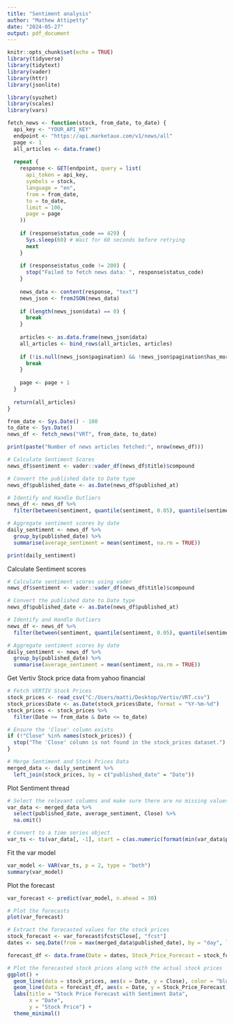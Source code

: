 ---
title: "Sentiment analysis"
author: "Mathew Attipetty"
date: "2024-05-27"
output: pdf_document
---

```{r setup, include=FALSE}
knitr::opts_chunk$set(echo = TRUE)
library(tidyverse)
library(tidytext)
library(vader)
library(httr)
library(jsonlite)

library(syuzhet)
library(scales)
library(vars)
```

```{r}

fetch_news <- function(stock, from_date, to_date) {
  api_key <- "YOUR_API_KEY"
  endpoint <- "https://api.marketaux.com/v1/news/all"
  page <- 1
  all_articles <- data.frame()
  
  repeat {
    response <- GET(endpoint, query = list(
      api_token = api_key,
      symbols = stock,
      language = "en",
      from = from_date,
      to = to_date,
      limit = 100,
      page = page
    ))
    
    if (response$status_code == 429) {
      Sys.sleep(60) # Wait for 60 seconds before retrying
      next
    }
    
    if (response$status_code != 200) {
      stop("Failed to fetch news data: ", response$status_code)
    }
    
    news_data <- content(response, "text")
    news_json <- fromJSON(news_data)
    
    if (length(news_json$data) == 0) {
      break
    }
    
    articles <- as.data.frame(news_json$data)
    all_articles <- bind_rows(all_articles, articles)
    
    if (!is.null(news_json$pagination) && !news_json$pagination$has_more) {
      break
    }
    
    page <- page + 1
  }
  
  return(all_articles)
}

from_date <- Sys.Date() - 100
to_date <- Sys.Date()
news_df <- fetch_news("VRT", from_date, to_date)

print(paste("Number of news articles fetched:", nrow(news_df)))

# Calculate Sentiment Scores
news_df$sentiment <- vader::vader_df(news_df$title)$compound

# Convert the published date to Date type
news_df$published_date <- as.Date(news_df$published_at)

# Identify and Handle Outliers
news_df <- news_df %>%
  filter(between(sentiment, quantile(sentiment, 0.05), quantile(sentiment, 0.95)))

# Aggregate sentiment scores by date
daily_sentiment <- news_df %>%
  group_by(published_date) %>%
  summarise(average_sentiment = mean(sentiment, na.rm = TRUE))

print(daily_sentiment)

```

Calculate Sentiment scores

```{r}
# Calculate sentiment scores using vader
news_df$sentiment <- vader::vader_df(news_df$title)$compound

# Convert the published date to Date type
news_df$published_date <- as.Date(news_df$published_at)

# Identify and Handle Outliers
news_df <- news_df %>%
  filter(between(sentiment, quantile(sentiment, 0.05), quantile(sentiment, 0.95)))

# Aggregate sentiment scores by date
daily_sentiment <- news_df %>%
  group_by(published_date) %>%
  summarise(average_sentiment = mean(sentiment, na.rm = TRUE))

```


Get Vertiv Stock price data from yahoo financial 
```{r}

# Fetch VERTIV Stock Prices
stock_prices <- read_csv("C:/Users/matti/Desktop/Vertiv/VRT.csv")
stock_prices$Date <- as.Date(stock_prices$Date, format = "%Y-%m-%d")
stock_prices <- stock_prices %>%
  filter(Date >= from_date & Date <= to_date)

# Ensure the 'Close' column exists
if (!"Close" %in% names(stock_prices)) {
  stop("The 'Close' column is not found in the stock_prices dataset.")
}

# Merge Sentiment and Stock Prices Data
merged_data <- daily_sentiment %>%
  left_join(stock_prices, by = c("published_date" = "Date"))
```



Plot Sentiment thread
```{r}
# Select the relevant columns and make sure there are no missing values
var_data <- merged_data %>%
  select(published_date, average_sentiment, Close) %>%
  na.omit()

# Convert to a time series object
var_ts <- ts(var_data[, -1], start = c(as.numeric(format(min(var_data$published_date), "%Y")), as.numeric(format(min(var_data$published_date), "%j"))), frequency = 365)
```

Fit the var model
```{r}
var_model <- VAR(var_ts, p = 2, type = "both")
summary(var_model)
```
Plot the forecast
```{r}
var_forecast <- predict(var_model, n.ahead = 30)

# Plot the forecasts
plot(var_forecast)

# Extract the forecasted values for the stock prices
stock_forecast <- var_forecast$fcst$Close[, "fcst"]
dates <- seq.Date(from = max(merged_data$published_date), by = "day", length.out = 30)

forecast_df <- data.frame(Date = dates, Stock_Price_Forecast = stock_forecast)

# Plot the forecasted stock prices along with the actual stock prices
ggplot() +
  geom_line(data = stock_prices, aes(x = Date, y = Close), color = "blue") +
  geom_line(data = forecast_df, aes(x = Date, y = Stock_Price_Forecast), color = "red", linetype = "dashed") +
  labs(title = "Stock Price Forecast with Sentiment Data",
       x = "Date",
       y = "Stock Price") +
  theme_minimal()
```

